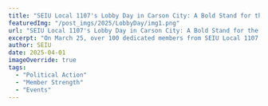 ---
title: "SEIU Local 1107's Lobby Day in Carson City: A Bold Stand for the CARE Agenda"
featuredImg: "/post_imgs/2025/LobbyDay/img1.png"
url: "SEIU Local 1107's Lobby Day in Carson City: A Bold Stand for the CARE Agenda"
excerpt: "On March 25, over 100 dedicated members from SEIU Local 1107 made the journey to Carson City for our annual Lobby Day at the 83rd Legislative Session."
author: SEIU
date: 2025-04-01
imageOverride: true
tags:
  - "Political Action"
  - "Member Strength"
  - "Events"
---

